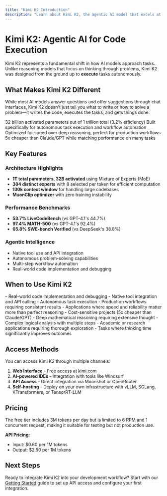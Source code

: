 ```yaml
---
title: "Kimi K2 Introduction"
description: "Learn about Kimi K2, the agentic AI model that excels at execution rather than just reasoning"
---
```


# Kimi K2: Agentic AI for Code Execution

Kimi K2 represents a fundamental shift in how AI models approach tasks. Unlike reasoning models that focus on thinking through problems, Kimi K2 was designed from the ground up to **execute** tasks autonomously.

## What Makes Kimi K2 Different

While most AI models answer questions and offer suggestions through chat interfaces, Kimi K2 doesn't just tell you what to write or how to solve a problem—it writes the code, executes the tasks, and gets things done.

<CardGroup cols={2}>
  <Card title="Mixture of Experts Architecture" icon="brain">
    32 billion activated parameters out of 1 trillion total (3.2% efficiency)
  </Card>
  <Card title="Agentic Design" icon="robot">
    Built specifically for autonomous task execution and workflow automation
  </Card>
  <Card title="Fast Response Time" icon="bolt">
    Optimized for speed over deep reasoning, perfect for production workflows
  </Card>
  <Card title="Cost Effective" icon="dollar-sign">
    5x cheaper than Claude/GPT while matching performance on many tasks
  </Card>
</CardGroup>

## Key Features

### Architecture Highlights
- **1T total parameters, 32B activated** using Mixture of Experts (MoE)
- **384 distinct experts** with 8 selected per token for efficient computation
- **130k context window** for handling large codebases
- **MuonClip optimizer** with zero training instability

### Performance Benchmarks
- **53.7% LiveCodeBench** (vs GPT-4.1's 44.7%)
- **97.4% MATH-500** (vs GPT-4.1's 92.4%)
- **65.8% SWE-bench Verified** (vs DeepSeek's 38.8%)

### Agentic Intelligence
- Native tool use and API integration
- Autonomous problem-solving capabilities
- Multi-step workflow automation
- Real-world code implementation and debugging

## When to Use Kimi K2

<AccordionGroup>
  <Accordion title="Choose Kimi K2 for">
    - Real-world code implementation and debugging
    - Native tool integration and API calling
    - Autonomous task execution
    - Production workflows requiring consistent results
    - Applications where speed and reliability matter more than perfect reasoning
    - Cost-sensitive projects (5x cheaper than Claude/GPT)
  </Accordion>
  
  <Accordion title="Choose other models for">
    - Deep mathematical reasoning requiring extensive thought
    - Complex logical analysis with multiple steps
    - Academic or research applications requiring thorough exploration
    - Tasks where thinking time significantly improves outcomes
  </Accordion>
</AccordionGroup>

## Access Methods

You can access Kimi K2 through multiple channels:

1. **Web Interface** - Free access at [kimi.com](https://kimi.com)
2. **AI-powered IDEs** - Integration with tools like Windsurf
3. **API Access** - Direct integration via Moonshot or OpenRouter
4. **Self-hosting** - Deploy on your own infrastructure with vLLM, SGLang, KTransformers, or TensorRT-LLM

## Pricing

<Note>
The free tier includes 3M tokens per day but is limited to 6 RPM and 1 concurrent request, making it suitable for testing but not production use.
</Note>

**API Pricing:**
- Input: $0.60 per 1M tokens
- Output: $2.50 per 1M tokens

## Next Steps

Ready to integrate Kimi K2 into your development workflow? Start with our [Getting Started](/kimi-k2/getting-started) guide to set up API access and configure your first integration.